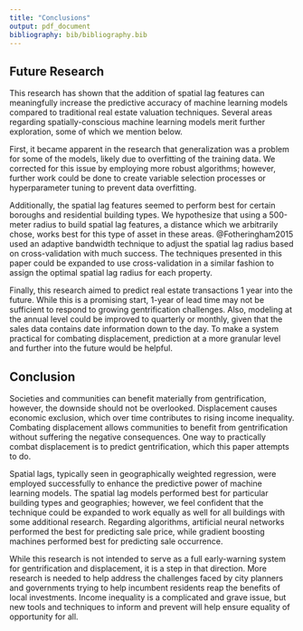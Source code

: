 ```yaml
---
title: "Conclusions"
output: pdf_document
bibliography: bib/bibliography.bib
---
```


## Future Research

This research has shown that the addition of spatial lag features can meaningfully increase the predictive accuracy of machine learning models compared to traditional real estate valuation techniques. Several areas regarding spatially-conscious machine learning models merit further exploration, some of which we mention below. 

First, it became apparent in the research that generalization was a problem for some of the models, likely due to overfitting of the training data. We corrected for this issue by employing more robust algorithms; however, further work could be done to create variable selection processes or hyperparameter tuning to prevent data overfitting. 

Additionally, the spatial lag features seemed to perform best for certain boroughs and residential building types. We hypothesize that using a 500-meter radius to build spatial lag features, a distance which we arbitrarily chose, works best for this type of asset in these areas. @Fotheringham2015 used an adaptive bandwidth technique to adjust the spatial lag radius based on cross-validation with much success. The techniques presented in this paper could be expanded to use cross-validation in a similar fashion to assign the optimal spatial lag radius for each property. 

Finally, this research aimed to predict real estate transactions 1 year into the future. While this is a promising start, 1-year of lead time may not be sufficient to respond to growing gentrification challenges. Also, modeling at the annual level could be improved to quarterly or monthly, given that the sales data contains date information down to the day. To make a system practical for combating displacement, prediction at a more granular level and further into the future would be helpful. 

## Conclusion

Societies and communities can benefit materially from gentrification, however, the downside should not be overlooked. Displacement causes economic exclusion, which over time contributes to rising income inequality. Combating displacement allows communities to benefit from gentrification without suffering the negative consequences. One way to practically combat displacement is to predict gentrification, which this paper attempts to do.  

Spatial lags, typically seen in geographically weighted regression, were employed successfully to enhance the predictive power of machine learning models. The spatial lag models performed best for particular building types and geographies; however, we feel confident that the technique could be expanded to work equally as well for all buildings with some additional research. Regarding algorithms, artificial neural networks performed the best for predicting sale price, while gradient boosting machines performed best for predicting sale occurrence.  

While this research is not intended to serve as a full early-warning system for gentrification and displacement, it is a step in that direction. More research is needed to help address the challenges faced by city planners and governments trying to help incumbent residents reap the benefits of local investments. Income inequality is a complicated and grave issue, but new tools and techniques to inform and prevent will help ensure equality of opportunity for all. 





